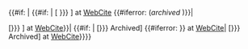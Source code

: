 {{#if:{{{title|}}} <!--If there is a title-->|
{{#if:{{{date|}}} <!--And there is a date-->|
[{{{url| {{{1}}} }}} {{{title}}}] at [[WebCite]] {{#iferror:&#32;(''archived {{date|{{{date}}}|{{{dateformat}}} }}'')}}|

<!--If there is a title and no date -->
[{{{url|{{{1}}}}}} {{{title}}}] at [[WebCite]]}}|
<!--If there is no title-->
{{#if:{{{date|}}} <!--And there is a date-->|
[{{{url|{{{1}}}}}} Archived] {{#iferror:{{date|{{{date}}}|{{{dateformat}}} }} }} at [[WebCite]]|
<!--If there is no title, nor a date-->
[{{{url|{{{1}}}}}} Archived] at [[WebCite]]}}}}<noinclude>{{Documentation}}</noinclude>